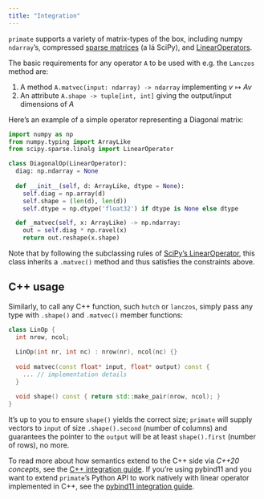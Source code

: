 ```yaml
---
title: "Integration"
---
```


`primate` supports a variety of matrix-types of the box, including numpy `ndarray`'s, compressed [sparse matrices](https://docs.scipy.org/doc/scipy/reference/sparse.html) (a lá SciPy), and [LinearOperators](https://docs.scipy.org/doc/scipy/reference/generated/scipy.sparse.linalg.LinearOperator.html).

The basic requirements for any operator `A` to be used with e.g. the `Lanczos` method are: 

1. A method `A.matvec(input: ndarray) -> ndarray` implementing $v \mapsto Av$
2. An attribute `A.shape -> tuple[int, int]` giving the output/input dimensions of $A$

<!-- Note that in the matrix setting, `A.shape()` yields `(A.nrow(), A.ncol())`, so existing matrix implementations like [ndarray](https://numpy.org/doc/stable/reference/generated/numpy.ndarray.html)'s and [sparray](https://docs.scipy.org/doc/scipy/reference/sparse.html#sparse-array-classes)'s natively support the interface. -->

<!-- Using [PyLops](adthedocs.io/en/stable/index.html) terminology, any self-adjoint operator supporting _forward model_ of matrix-vector multiplication is compatible with most of `primate`'s API.  -->
Here's an example of a simple operator representing a Diagonal matrix:

```python
import numpy as np 
from numpy.typing import ArrayLike
from scipy.sparse.linalg import LinearOperator 

class DiagonalOp(LinearOperator):
  diag: np.ndarray = None
  
  def __init__(self, d: ArrayLike, dtype = None):
    self.diag = np.array(d)
    self.shape = (len(d), len(d))
    self.dtype = np.dtype('float32') if dtype is None else dtype

  def _matvec(self, x: ArrayLike) -> np.ndarray:
    out = self.diag * np.ravel(x)
    return out.reshape(x.shape)
```
Note that by following the subclassing rules of [SciPy's LinearOperator](https://docs.scipy.org/doc/scipy/reference/generated/scipy.sparse.linalg.LinearOperator.html), this class inherits a `.matvec()` method and thus satisfies the constraints above. 

## C++ usage 

Similarly, to call any C++ function, such `hutch` or `lanczos`, simply pass any type with `.shape()` and `.matvec()` member functions: 

```cpp
class LinOp {
  int nrow, ncol;
  
  LinOp(int nr, int nc) : nrow(nr), ncol(nc) {}
  
  void matvec(const float* input, float* output) const {
    ... // implementation details 
  }

  void shape() const { return std::make_pair(nrow, ncol); }
}
```

It's up to you to ensure `shape()` yields the correct size; `primate` will supply vectors to `input` of size `.shape().second` (number of columns) and guarantees the pointer to the `output` will be at least `shape().first` (number of rows), no more. 

To read more about how semantics extend to the C++ side via _C++20 concepts_, see the [C++ integration guide](../advanced/cpp_integration.qmd). If you're using pybind11 and you want to extend `primate`'s Python API to work natively with linear operator implemented in C++, see the [pybind11 integration guide](../advanced/pybind11_integration.qmd). 
